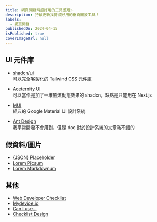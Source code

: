 ```yaml
---
title: 網頁開發時超好用的工具整理✨
description: 持續更新我覺得好用的網頁開發工具！
labels:
  - 網頁開發
publishedOn: 2024-04-15
isPublished: true
coverImageUrl: null
---
```


## UI 元件庫

- [shadcn/ui](https://ui.shadcn.com/)<br />
  可以完全客製化的 Tailwind CSS 元件庫

- [Aceternity UI](https://ui.aceternity.com/)<br />
  可以當作是加了一堆酷炫動態效果的 shadcn，缺點是只能用在 Next.js

- [MUI](https://mui.com/material-ui/all-components/)<br />
  經典的 Google Material UI 設計系統

- [Ant Design](https://ant.design/components/overview-cn/)<br />
  我平常開發不會用到，但是 doc 對於設計系統的文章滿不錯的

## 假資料/圖片

- [\{JSON\} Placeholder](https://jsonplaceholder.typicode.com/)
- [Lorem Picsum](https://picsum.photos/)
- [Lorem Markdownum](https://jaspervdj.be/lorem-markdownum/)

## 其他

- [Web Developer Checklist](https://www.toptal.com/developers/webdevchecklist)
- [Mydevice.io](https://www.mydevice.io/)
- [Can I use...](https://caniuse.com/)
- [Checklist Design](https://www.checklist.design/)
